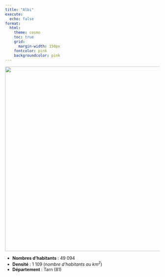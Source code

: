 ```yaml
---
title: "Albi"
execute:
  echo: false
format:
  html:
    theme: cosmo
    toc: true
    grid:
      margin-width: 150px
    fontcolor: pink
    backgroundcolor: pink
---
```



![](albi.svg){width=600px}


* **Nombres d'habitants** : 49 094
* **Densité** : 1 109 (*nombre d'habitants au $km^2$*)
* **Département** : Tarn (81) 

```python

```
